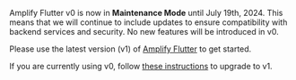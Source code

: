 <Callout warning>

Amplify Flutter v0 is now in **Maintenance Mode** until July 19th, 2024. This means that we will continue to include updates to ensure compatibility with backend services and security. No new features will be introduced in v0.

Please use the latest version (v1) of [Amplify Flutter](/gen1/[platform]/tools/libraries/) to get started.

If you are currently using v0, follow [these instructions](/gen1/[platform]/start/project-setup/upgrade-guide/) to upgrade to v1.

</Callout>
